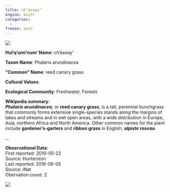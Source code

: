 ```yaml
---
title: ch’áxəәy’
engine: knitr
categories:
  - 
freeze: auto
---
```

![](https://inaturalist-open-data.s3.amazonaws.com/photos/78038371/medium.jpg){fig-alt="ch’áxəәy’ - reed canary grass"}

**Hul'q'umi'num' Name**: ch’áxəәy’

**Taxon Name**: Phalaris arundinacea

**"Common" Name**: reed canary grass

**Cultural Values**:  

::: {layout-nrow=1 style="width:60%"}

:::

**Ecological Community**: Freshwater, Forests

**Wikipedia summary**:  
<i><b>Phalaris arundinacea</b></i>, or <b>reed canary grass</b>, is a tall, perennial bunchgrass that commonly forms extensive single-species stands along the margins of lakes and streams and in wet open areas, with a wide distribution in Europe, Asia, northern Africa and North America. Other common names for the plant include <b>gardener's-garters</b> and <b>ribbon grass</b> in English, <i><b>alpiste roseau</b></i></p>...

**Observational Data**:   
First reported: 2010-05-22  
Source: Hunterston  
Last reported: 2016-06-05  
Source: iNat  
Obervation count: 2

![](community_dist.png)
